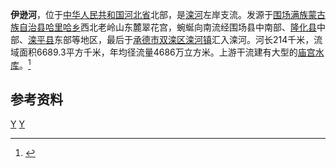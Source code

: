 '''伊逊河'''，位于[[中华人民共和国|中华人民共和国]][[河北省|河北省]]北部，是[[滦河|滦河]]左岸支流。发源于[[围场满族蒙古族自治县|围场满族蒙古族自治县]][[哈里哈乡|哈里哈乡]]西北老岭山东麓翠花宫，蜿蜒向南流经围场县中南部、[[隆化县|隆化县]]中部、[[滦平县|滦平县]]东部等地区，最后于[[承德市|承德市]][[双滦区|双滦区]][[滦河镇|滦河镇]]汇入滦河。河长214千米，流域面积6689.3平方千米，年均径流量4686万立方米。上游干流建有大型的[[庙宫水库|庙宫水库]]。<ref name="中国河湖大典">{{cite book zh |author=《[[中国河湖大典|中国河湖大典]]》编纂委员会 |title=《中国河湖大典·海河卷》 |format=M |edition=1 |location=北京 |publisher=中国水利水电出版社 |date=2013年1月 |pages=223页 |id= ISBN 978-7-5170-0563-6}}</ref>
==参考资料==
{{reflist}}
{{China-river-stub}}
[[Category:河北河流|Y]]
[[Category:滦河|Y]]